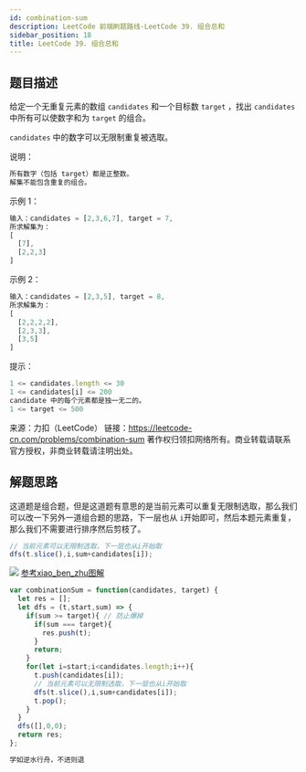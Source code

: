 ```yaml
---
id: combination-sum
description: LeetCode 前端刷题路线-LeetCode 39. 组合总和
sidebar_position: 18
title: LeetCode 39. 组合总和
---
```



## 题目描述
给定一个无重复元素的数组 `candidates` 和一个目标数 `target` ，找出 `candidates` 中所有可以使数字和为 `target` 的组合。

`candidates` 中的数字可以无限制重复被选取。

说明：

```javascript
所有数字（包括 target）都是正整数。
解集不能包含重复的组合。 
```

示例 1：

```javascript
输入：candidates = [2,3,6,7], target = 7,
所求解集为：
[
  [7],
  [2,2,3]
]
```

示例 2：

```javascript
输入：candidates = [2,3,5], target = 8,
所求解集为：
[
  [2,2,2,2],
  [2,3,3],
  [3,5]
]
```


提示：

```javascript
1 <= candidates.length <= 30
1 <= candidates[i] <= 200
candidate 中的每个元素都是独一无二的。
1 <= target <= 500
```

来源：力扣（LeetCode）
链接：https://leetcode-cn.com/problems/combination-sum
著作权归领扣网络所有。商业转载请联系官方授权，非商业转载请注明出处。



## 解题思路
这道题是组合题，但是这道题有意思的是当前元素可以重复无限制选取，那么我们可以改一下另外一道组合题的思路，下一层也从 `i`开始即可，然后本题元素重复，那么我们不需要进行排序然后剪枝了。

```javascript
// 当前元素可以无限制选取，下一层也从i开始取
dfs(t.slice(),i,sum+candidates[i]); 
```

![](https://img-blog.csdnimg.cn/20200918165742837.png?x-oss-process=image/watermark,type_ZmFuZ3poZW5naGVpdGk,shadow_10,text_aHR0cHM6Ly9ibG9nLmNzZG4ubmV0L3dlaXhpbl80MjQyOTcxOA==,size_16,color_FFFFFF,t_70#pic_center)
<a href="https://leetcode-cn.com/problems/combination-sum/solution/shou-hua-tu-jie-zu-he-zong-he-combination-sum-by-x/">参考xiao_ben_zhu图解</a>

```javascript
var combinationSum = function(candidates, target) {
  let res = [];
  let dfs = (t,start,sum) => {
    if(sum >= target){ // 防止爆掉
      if(sum === target){
        res.push(t);
      }
      return;
    }
    for(let i=start;i<candidates.length;i++){
      t.push(candidates[i]);
      // 当前元素可以无限制选取，下一层也从i开始取
      dfs(t.slice(),i,sum+candidates[i]); 
      t.pop();
    }
  }
  dfs([],0,0);
  return res;
};
```


```javascript
学如逆水行舟，不进则退
```



